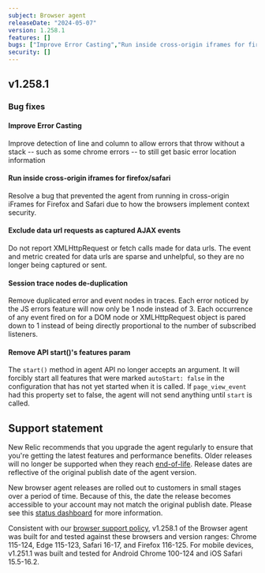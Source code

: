 ```yaml
---
subject: Browser agent
releaseDate: "2024-05-07"
version: 1.258.1
features: []
bugs: ["Improve Error Casting","Run inside cross-origin iframes for firefox/safari","Exclude data url requests as captured AJAX events","Session trace nodes de-duplication","Remove API start()'s features param"]
security: []
---
```


## v1.258.1

### Bug fixes

#### Improve Error Casting
Improve detection of line and column to allow errors that throw without a stack -- such as some chrome errors -- to still get basic error location information

#### Run inside cross-origin iframes for firefox/safari
Resolve a bug that prevented the agent from running in cross-origin iFrames for Firefox and Safari due to how the browsers implement context security.

#### Exclude data url requests as captured AJAX events
Do not report XMLHttpRequest or fetch calls made for data urls. The event and metric created for data urls are sparse and unhelpful, so they are no longer being captured or sent.

#### Session trace nodes de-duplication
Remove duplicated error and event nodes in traces. Each error noticed by the JS errors feature will now only be 1 node instead of 3. Each occurrence of any event fired on for a DOM node or XMLHttpRequest object is pared down to 1 instead of being directly proportional to the number of subscribed listeners.

#### Remove API start()'s features param
The `start()` method in agent API no longer accepts an argument. It will forcibly start all features that were marked `autoStart: false` in the configuration that has not yet started when it is called. If `page_view_event` had this property set to false, the agent will not send anything until `start` is called.

## Support statement

New Relic recommends that you upgrade the agent regularly to ensure that you're getting the latest features and performance benefits. Older releases will no longer be supported when they reach [end-of-life](https://docs.newrelic.com/docs/browser/browser-monitoring/getting-started/browser-agent-eol-policy/). Release dates are reflective of the original publish date of the agent version.

New browser agent releases are rolled out to customers in small stages over a period of time. Because of this, the date the release becomes accessible to your account may not match the original publish date. Please see this [status dashboard](https://newrelic.github.io/newrelic-browser-agent-release/) for more information.

Consistent with our [browser support policy](https://docs.newrelic.com/docs/browser/new-relic-browser/getting-started/compatibility-requirements-browser-monitoring/#browser-types), v1.258.1 of the Browser agent was built for and tested against these browsers and version ranges: Chrome 115-124, Edge 115-123, Safari 16-17, and Firefox 116-125. For mobile devices, v1.251.1 was built and tested for Android Chrome 100-124 and iOS Safari 15.5-16.2.